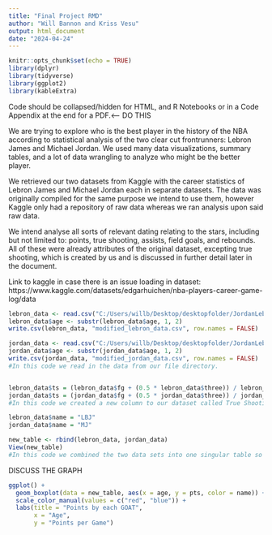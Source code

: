 ---
title: "Final Project RMD"
author: "Will Bannon and Kriss Vesu"
output: html_document
date: "2024-04-24"
---

```{r setup, include=FALSE}
knitr::opts_chunk$set(echo = TRUE)
library(dplyr)
library(tidyverse)
library(ggplot2)
library(kableExtra)
```
Code should be collapsed/hidden for HTML, and R Notebooks or in a Code Appendix at the end for a PDF.<----
DO THIS



  We are trying to explore who is the best player in the history of the NBA according to statistical analysis of the two clear cut frontrunners: Lebron James and Michael Jordan. We used many data visualizations, summary tables, and a lot of data wrangling to analyze who might be the better player. 

  We retrieved our two datasets from Kaggle with the career statistics of Lebron James and Michael Jordan each in separate datasets. The data was originally compiled for the same purpose we intend to use them, however Kaggle only had a repository of raw data whereas we ran analysis upon said raw data.

  We intend analyse all sorts of relevant dating relating to the stars, including but not limited to: points, true shooting, assists, field goals, and rebounds. All of these were already attributes of the original dataset, excepting true shooting, which is created by us and is discussed in further detail later in the document.

Link to kaggle in case there is an issue loading in dataset: https://www.kaggle.com/datasets/edgarhuichen/nba-players-career-game-log/data


```{r data wrangling}
lebron_data <- read.csv("C:/Users/willb/Desktop/desktopfolder/JordanLebronDataset/lebron_career.csv")
lebron_data$age <- substr(lebron_data$age, 1, 2)
write.csv(lebron_data, "modified_lebron_data.csv", row.names = FALSE)

jordan_data <- read.csv("C:/Users/willb/Desktop/desktopfolder/JordanLebronDataset/jordan_career.csv")
jordan_data$age <- substr(jordan_data$age, 1, 2)
write.csv(jordan_data, "modified_jordan_data.csv", row.names = FALSE)
#In this code we read in the data from our file directory.


lebron_data$ts = (lebron_data$fg + (0.5 * lebron_data$three)) / lebron_data$fga
jordan_data$ts = (jordan_data$fg + (0.5 * jordan_data$three)) / jordan_data$fga
#In this code we created a new column to our dataset called True Shooting Percentage which measures a players scoring efficiency more aptly than the other columns provided to us in the dataset. The formula for True Shooting Percentage is calculated using field goals made, three point field goals made, and field goals attempted.

lebron_data$name = "LBJ"
jordan_data$name = "MJ"

new_table <- rbind(lebron_data, jordan_data)
View(new_table)
#In this code we combined the two data sets into one singular table so that we might begin data manipulation with more ease. The new table can be viewed here.
```


DISCUSS THE GRAPH
```{r}
ggplot() +
  geom_boxplot(data = new_table, aes(x = age, y = pts, color = name)) +
  scale_color_manual(values = c("red", "blue")) +
  labs(title = "Points by each GOAT",
       x = "Age",
       y = "Points per Game")
```


